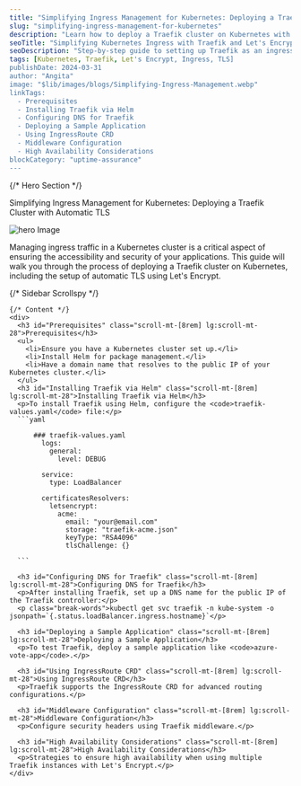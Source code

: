 ```yaml
---
title: "Simplifying Ingress Management for Kubernetes: Deploying a Traefik Cluster with Automatic TLS"
slug: "simplifying-ingress-management-for-kubernetes"
description: "Learn how to deploy a Traefik cluster on Kubernetes with automatic TLS using Let's Encrypt, ensuring secure and seamless ingress management."
seoTitle: "Simplifying Kubernetes Ingress with Traefik and Let's Encrypt"
seoDescription: "Step-by-step guide to setting up Traefik as an ingress controller on Kubernetes, with automatic TLS certificates using Let's Encrypt."
tags: [Kubernetes, Traefik, Let's Encrypt, Ingress, TLS]
publishDate: 2024-03-31
author: "Angita"
image: "$lib/images/blogs/Simplifying-Ingress-Management.webp"
linkTags:
  - Prerequisites
  - Installing Traefik via Helm
  - Configuring DNS for Traefik
  - Deploying a Sample Application
  - Using IngressRoute CRD
  - Middleware Configuration
  - High Availability Considerations
blockCategory: "uptime-assurance"
---
```




<div class="blog-details relative">
  {/* Hero Section */}
  <div class="flex flex-col items-center justify-center">
    <p>Simplifying Ingress Management for Kubernetes: Deploying a Traefik Cluster with Automatic TLS</p>
    <Image src={blogImageInner} alt="hero Image" class="w-auto py-20" />
    <p>Managing ingress traffic in a Kubernetes cluster is a critical aspect of ensuring the accessibility and security of your applications. This guide will walk you through the process of deploying a Traefik cluster on Kubernetes, including the setup of automatic TLS using Let's Encrypt.</p>
  </div>

  <div class="grid grid-cols-1 lg:grid-cols-[400px_1fr] gap-6">
    {/* Sidebar Scrollspy */}
    <Sidebar insideMdx="inside" />

    {/* Content */}
    <div>
      <h3 id="Prerequisites" class="scroll-mt-[8rem] lg:scroll-mt-28">Prerequisites</h3>
      <ul>
        <li>Ensure you have a Kubernetes cluster set up.</li>
        <li>Install Helm for package management.</li>
        <li>Have a domain name that resolves to the public IP of your Kubernetes cluster.</li>
      </ul>
      <h3 id="Installing Traefik via Helm" class="scroll-mt-[8rem] lg:scroll-mt-28">Installing Traefik via Helm</h3>
      <p>To install Traefik using Helm, configure the <code>traefik-values.yaml</code> file:</p>
      ```yaml

          ### traefik-values.yaml
            logs:
              general:
                level: DEBUG

            service:
              type: LoadBalancer

            certificatesResolvers:
              letsencrypt:
                acme:
                  email: "your@email.com"
                  storage: "traefik-acme.json"
                  keyType: "RSA4096"
                  tlsChallenge: {}
        
      ```
      
      <h3 id="Configuring DNS for Traefik" class="scroll-mt-[8rem] lg:scroll-mt-28">Configuring DNS for Traefik</h3>
      <p>After installing Traefik, set up a DNS name for the public IP of the Traefik controller:</p>
      <p class="break-words">kubectl get svc traefik -n kube-system -o jsonpath=`{.status.loadBalancer.ingress.hostname}`</p>
      
      <h3 id="Deploying a Sample Application" class="scroll-mt-[8rem] lg:scroll-mt-28">Deploying a Sample Application</h3>
      <p>To test Traefik, deploy a sample application like <code>azure-vote-app</code>.</p>
      
      <h3 id="Using IngressRoute CRD" class="scroll-mt-[8rem] lg:scroll-mt-28">Using IngressRoute CRD</h3>
      <p>Traefik supports the IngressRoute CRD for advanced routing configurations.</p>
      
      <h3 id="Middleware Configuration" class="scroll-mt-[8rem] lg:scroll-mt-28">Middleware Configuration</h3>
      <p>Configure security headers using Traefik middleware.</p>
      
      <h3 id="High Availability Considerations" class="scroll-mt-[8rem] lg:scroll-mt-28">High Availability Considerations</h3>
      <p>Strategies to ensure high availability when using multiple Traefik instances with Let's Encrypt.</p>
    </div>
  </div>
</div>
